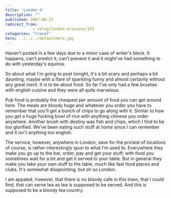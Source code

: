 ```yaml
---
title: 'London 4'
description: ""
published: 2007-09-23
redirect_from: 
            - /blog/london-4/swizec/152
categories: "travel"
hero: ../../../defaultHero.jpg
---
```

Haven&#x27;t posted in a few days due to a minor case of writer&#x27;s block. It happens, can&#x27;t predict it, can&#x27;t prevent it and it might&#x27;ve had something to do with yesterday&#x27;s equinox.

So about what I&#x27;m going to post tonight, it&#x27;s a bit scary and perhaps a bit daunting, maybe with a flare of sparkling funny and almost certainly without any great merit. It is to be about food. So far I&#x27;ve only had a few brushes with english cuisine and they were all quite marvelous.

Pub food is probably the cheapest per amount of food you can get around here. The meals are bloody huge and whatever you order you have to remember that you&#x27;ll get a bunch of chips to go along with it. Similar to how you get a huge fucking bowl of rice with anything chinese you order anywhere. Another brush with destiny was fish and chips, which I find to be too glorified. We&#x27;ve been eating such stuff at home since I can remember and it isn&#x27;t anything too english.

The service, however, anywhere in London, save for the priciest of locations of course, is rather interestingly spun to what I&#x27;m used to. Everywhere they make you go up to the bar, order, pay and get your stuff; with food you sometimes wait for a bit and get it served to your table. But in general they make you take your own stuff to the table, much like fast food places and clubs. It&#x27;s somewhat disapointing, but oh so London.

I am appaled, however, that there is no bloody cafe in this town, that I could find, that can serve tea as tea is supposed to be served. And this is supposed to be a bloody tea country.